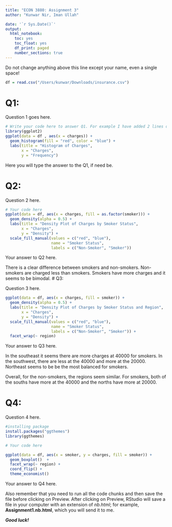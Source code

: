 ```yaml
---
title: "ECON 3880: Assignment 3"
author: "Kunwar Nir, Iman Ullah" 

date: '`r Sys.Date()`'
output: 
  html_notebook: 
    toc: yes
    toc_float: yes
    df_print: paged
    number_sections: true
---
```

Do not change anything above this line except your name, even a single space!

```r
df = read.csv("/Users/kunwar/Downloads/insurance.csv")
```

# Q1:

Question 1 goes here.

```r
# Write your code here to answer Q1. For example I have added 2 lines of code to this code chunk
library(ggplot2)
ggplot(data = df , aes(x = charges)) +
  geom_histogram(fill = "red", color = "blue") +
  labs(title = "Histogram of Charges",
       x = "Charges",
       y = "Frequency")
```

Here you will type the answer to the Q1, if need be. 

# Q2:

Question 2 here.

```r
# Your code here
ggplot(data = df, aes(x = charges, fill = as.factor(smoker))) +
  geom_density(alpha = 0.5) +
  labs(title = "Density Plot of Charges by Smoker Status",
       x = "Charges",
       y = "Density") +
  scale_fill_manual(values = c("red", "blue"), 
                    name = "Smoker Status", 
                    labels = c("Non-Smoker", "Smoker"))

```

Your answer to Q2 here.

There is a clear difference between smokers and non-smokers. Non-smokers are charged less than smokers. Smokers have more charges and it seems to be bimodal.
# Q3:

Question 3 here.

```r
ggplot(data = df, aes(x = charges, fill = smoker)) +
  geom_density(alpha = 0.5) +
  labs(title = "Density Plot of Charges by Smoker Status and Region",
       x = "Charges",
       y = "Density") +
  scale_fill_manual(values = c("red", "blue"), 
                    name = "Smoker Status", 
                    labels = c("Non-Smoker", "Smoker")) +
  facet_wrap(~ region)
```

Your answer to Q3 here.

In the southeast it seems there are more charges at 40000 for smokers. In the southwest, there are less at the 40000 and more at the 20000. Northeast seems to be be the most balanced for smokers.

Overall, for the non-smokers, the regions seem similar. For smokers, both of the souths have more at the 40000 and the norths have more at 20000. 

# Q4:

Question 4 here.

```r
#installing package
install.packages("ggthemes")
library(ggthemes)


```

```r
# Your code here

ggplot(data = df, aes(x = smoker, y = charges, fill = smoker)) +
  geom_boxplot()  +
  facet_wrap(~ region) +
  coord_flip() +
  theme_economist()

```

Your answer to Q4 here.


Also remember that you need to run all the code chunks and then save the file before clicking on Preview. After clicking on Preview, RStudio will save a file in your computer with an extension of *nb.html*; for example, **Assignment1.nb.html**, which you will send it to me.

***Good luck!***



